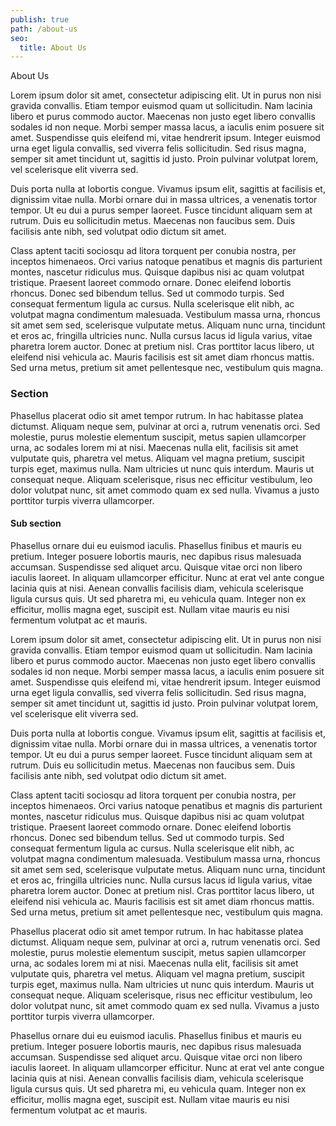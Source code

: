 ```yaml
---
publish: true
path: /about-us
seo:
  title: About Us
---
```


<Hero>
  <Typography variant="h1">About Us</Typography>
</Hero>

<Block>

Lorem ipsum dolor sit amet, consectetur adipiscing elit. Ut in purus non nisi gravida convallis. Etiam tempor euismod quam ut sollicitudin. Nam lacinia libero et purus commodo auctor. Maecenas non justo eget libero convallis sodales id non neque. Morbi semper massa lacus, a iaculis enim posuere sit amet. Suspendisse quis eleifend mi, vitae hendrerit ipsum. Integer euismod urna eget ligula convallis, sed viverra felis sollicitudin. Sed risus magna, semper sit amet tincidunt ut, sagittis id justo. Proin pulvinar volutpat lorem, vel scelerisque elit viverra sed.

Duis porta nulla at lobortis congue. Vivamus ipsum elit, sagittis at facilisis et, dignissim vitae nulla. Morbi ornare dui in massa ultrices, a venenatis tortor tempor. Ut eu dui a purus semper laoreet. Fusce tincidunt aliquam sem at rutrum. Duis eu sollicitudin metus. Maecenas non faucibus sem. Duis facilisis ante nibh, sed volutpat odio dictum sit amet.

Class aptent taciti sociosqu ad litora torquent per conubia nostra, per inceptos himenaeos. Orci varius natoque penatibus et magnis dis parturient montes, nascetur ridiculus mus. Quisque dapibus nisi ac quam volutpat tristique. Praesent laoreet commodo ornare. Donec eleifend lobortis rhoncus. Donec sed bibendum tellus. Sed ut commodo turpis. Sed consequat fermentum ligula ac cursus. Nulla scelerisque elit nibh, ac volutpat magna condimentum malesuada. Vestibulum massa urna, rhoncus sit amet sem sed, scelerisque vulputate metus. Aliquam nunc urna, tincidunt et eros ac, fringilla ultricies nunc. Nulla cursus lacus id ligula varius, vitae pharetra lorem auctor. Donec at pretium nisl. Cras porttitor lacus libero, ut eleifend nisi vehicula ac. Mauris facilisis est sit amet diam rhoncus mattis. Sed urna metus, pretium sit amet pellentesque nec, vestibulum quis magna.

### Section

Phasellus placerat odio sit amet tempor rutrum. In hac habitasse platea dictumst. Aliquam neque sem, pulvinar at orci a, rutrum venenatis orci. Sed molestie, purus molestie elementum suscipit, metus sapien ullamcorper urna, ac sodales lorem mi at nisi. Maecenas nulla elit, facilisis sit amet vulputate quis, pharetra vel metus. Aliquam vel magna pretium, suscipit turpis eget, maximus nulla. Nam ultricies ut nunc quis interdum. Mauris ut consequat neque. Aliquam scelerisque, risus nec efficitur vestibulum, leo dolor volutpat nunc, sit amet commodo quam ex sed nulla. Vivamus a justo porttitor turpis viverra ullamcorper.

#### Sub section

Phasellus ornare dui eu euismod iaculis. Phasellus finibus et mauris eu pretium. Integer posuere lobortis mauris, nec dapibus risus malesuada accumsan. Suspendisse sed aliquet arcu. Quisque vitae orci non libero iaculis laoreet. In aliquam ullamcorper efficitur. Nunc at erat vel ante congue lacinia quis at nisi. Aenean convallis facilisis diam, vehicula scelerisque ligula cursus quis. Ut sed pharetra mi, eu vehicula quam. Integer non ex efficitur, mollis magna eget, suscipit est. Nullam vitae mauris eu nisi fermentum volutpat ac et mauris.

Lorem ipsum dolor sit amet, consectetur adipiscing elit. Ut in purus non nisi gravida convallis. Etiam tempor euismod quam ut sollicitudin. Nam lacinia libero et purus commodo auctor. Maecenas non justo eget libero convallis sodales id non neque. Morbi semper massa lacus, a iaculis enim posuere sit amet. Suspendisse quis eleifend mi, vitae hendrerit ipsum. Integer euismod urna eget ligula convallis, sed viverra felis sollicitudin. Sed risus magna, semper sit amet tincidunt ut, sagittis id justo. Proin pulvinar volutpat lorem, vel scelerisque elit viverra sed.

Duis porta nulla at lobortis congue. Vivamus ipsum elit, sagittis at facilisis et, dignissim vitae nulla. Morbi ornare dui in massa ultrices, a venenatis tortor tempor. Ut eu dui a purus semper laoreet. Fusce tincidunt aliquam sem at rutrum. Duis eu sollicitudin metus. Maecenas non faucibus sem. Duis facilisis ante nibh, sed volutpat odio dictum sit amet.

Class aptent taciti sociosqu ad litora torquent per conubia nostra, per inceptos himenaeos. Orci varius natoque penatibus et magnis dis parturient montes, nascetur ridiculus mus. Quisque dapibus nisi ac quam volutpat tristique. Praesent laoreet commodo ornare. Donec eleifend lobortis rhoncus. Donec sed bibendum tellus. Sed ut commodo turpis. Sed consequat fermentum ligula ac cursus. Nulla scelerisque elit nibh, ac volutpat magna condimentum malesuada. Vestibulum massa urna, rhoncus sit amet sem sed, scelerisque vulputate metus. Aliquam nunc urna, tincidunt et eros ac, fringilla ultricies nunc. Nulla cursus lacus id ligula varius, vitae pharetra lorem auctor. Donec at pretium nisl. Cras porttitor lacus libero, ut eleifend nisi vehicula ac. Mauris facilisis est sit amet diam rhoncus mattis. Sed urna metus, pretium sit amet pellentesque nec, vestibulum quis magna.

Phasellus placerat odio sit amet tempor rutrum. In hac habitasse platea dictumst. Aliquam neque sem, pulvinar at orci a, rutrum venenatis orci. Sed molestie, purus molestie elementum suscipit, metus sapien ullamcorper urna, ac sodales lorem mi at nisi. Maecenas nulla elit, facilisis sit amet vulputate quis, pharetra vel metus. Aliquam vel magna pretium, suscipit turpis eget, maximus nulla. Nam ultricies ut nunc quis interdum. Mauris ut consequat neque. Aliquam scelerisque, risus nec efficitur vestibulum, leo dolor volutpat nunc, sit amet commodo quam ex sed nulla. Vivamus a justo porttitor turpis viverra ullamcorper.

Phasellus ornare dui eu euismod iaculis. Phasellus finibus et mauris eu pretium. Integer posuere lobortis mauris, nec dapibus risus malesuada accumsan. Suspendisse sed aliquet arcu. Quisque vitae orci non libero iaculis laoreet. In aliquam ullamcorper efficitur. Nunc at erat vel ante congue lacinia quis at nisi. Aenean convallis facilisis diam, vehicula scelerisque ligula cursus quis. Ut sed pharetra mi, eu vehicula quam. Integer non ex efficitur, mollis magna eget, suscipit est. Nullam vitae mauris eu nisi fermentum volutpat ac et mauris.

</Block>
